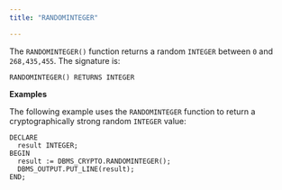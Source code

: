 ```yaml
---
title: "RANDOMINTEGER"

---
```


The `RANDOMINTEGER()` function returns a random `INTEGER` between `0` and `268,435,455`. The signature is:

```text
RANDOMINTEGER() RETURNS INTEGER
```

**Examples**

The following example uses the `RANDOMINTEGER` function to return a cryptographically strong random `INTEGER` value:

```text
DECLARE
  result INTEGER;
BEGIN
  result := DBMS_CRYPTO.RANDOMINTEGER();
  DBMS_OUTPUT.PUT_LINE(result);
END;
```
